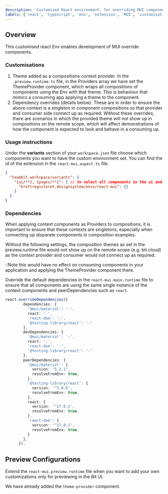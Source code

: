 ```yaml
---
description: 'Customised React environment, for overriding MUI components'
labels: ['react', 'typescript', 'env', 'extension', 'MUI', 'customisation']
---
```


## Overview

This customised react Env enables development of MUI override components. 

### Customisations

1. Theme added as a compositions context provider. In the `.preview.runtime.ts` file, in the Providers array we have set the ThemeProvider component, which wraps all compositions
of components using the Env with that theme. This is behaviour that mimics a consuming app applying a theme to the component.
1. Dependency overrides (details below). These are in order to ensure the above context is a singleton in component compositions so that provider and consumer side connect up as required.
Without these overrides, there are scenarios in which the provided theme will not show up in compositions on the remote scope, which will affect demonstrations of how the component
is expected to look and behave in a consuming up.

### Usage instructions

Under the **variants** section of your `workspace.json` file choose which components you want to have the custom environment set. You can find the id of the extension in the `react-mui.aspect.ts` file.

```json
{
  "teambit.workspace/variants": {
    "{ui/**}, {pages/**}": { // to select all components in the ui and pages namespaces
      "kreftregisteret.designsystem/envs/react-mui": {}
    }
  }
}
```

### Dependencies

When applying context components as Providers to compositions, it is important to ensure that these contexts are singletons, especially when connecting up disparate components in composition examples.

Without the following settings, the composition themes as set in the preview.runtime file would not show up on the remote scope (e.g. bit.cloud) as the context provider and consumer would not
connect up as required.

::Note this would have no effect on consuming components in your application and applying the ThemeProvider component there. 

Override the default dependencies in the `react-mui.main.runtime` file to ensure that all components are using the same single instance of the context components and peerDependencies such as `react`.

```ts
react.overrideDependencies({
        dependencies: {
          '@mui/material': '-',
          react: '-',
          'react-dom': '-',
          '@testing-library/react': '-'
        },
        devDependencies: {
          '@mui/material': '-',
          react: '-',
          'react-dom': '-',
          '@testing-library/react': '-'
        },
        peerDependencies: {
          '@mui/material': {
            version: "5.2.1",
            resolveFromEnv: true,
          },
          '@testing-library/react': {
            version: '^5.0.6',
            resolveFromEnv: true,
          },
          react: {
            version: '^17.0.2',
            resolveFromEnv: true,
          },
          'react-dom': {
            version: '^17.0.2',
            resolveFromEnv: true,
          }
        },
      }),
```

## Preview Configurations

Extend the `react-mui.preview.runtime` file when you want to add your own customizations only for previewing in the Bit UI.

We have already added the `theme-provider` component.

